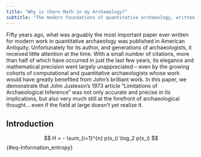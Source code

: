 ```yaml
---
title: "Why is there Math in my Archaeology?"
subtitle: "The modern foundations of quantitative archaeology, written decades too soon"
---
```


Fifty years ago, what was arguably the most important paper ever written for modern work in quantitative archaeology was published in American Antiquity. Unfortunately for its author, and generations of archaeologists, it received little attention at the time. With a small number of citations, more than half of which have occurred in just the last few years, its elegance and mathematical precision went largely unappreciated -- even by the growing cohorts of computational and quantitative archaeologists whose work would have greatly benefited from John's brilliant work. In this paper, we demonstrate that John Justeson's 1973 article "Limitations of Archaeological Inference" was not only accurate and precise in its implications, but also very much still at the forefront of archaeological thought... even if the field at large doesn't yet realize it.

## Introduction

$$
H = - \sum_{i=1}^{n} p(x_i) \log_2 p(x_i)
$$ {#eq-Information_entropy}
